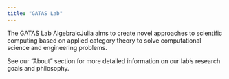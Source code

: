 ```yaml
---
title: "GATAS Lab"
---
```


The GATAS Lab AlgebraicJulia aims to create novel approaches 
to scientific computing based on applied category theory to 
solve computational science and engineering problems. 

See our "About" section for more detailed information on our lab's research goals and philosophy.

